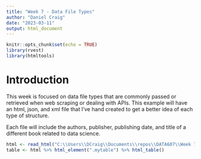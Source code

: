 ```yaml
---
title: "Week 7 - Data File Types"
author: "Daniel Craig"
date: "2023-03-11"
output: html_document
---
```


```r
knitr::opts_chunk$set(echo = TRUE)
library(rvest)
library(htmltools)
```

# Introduction  
  
This week is focused on data file types that are commonly passed or retrieved when web scraping or dealing with APIs. This example will have an html, json, and xml file that I've hand created to get a better idea of each type of structure.  
  
Each file will include the authors, publisher, publishing date, and title of a different book related to data science.  

```r

html <- read_html("C:\\Users\\DCraig\\Documents\\repos\\DATA607\\Week 7 - Web Data & APIs\\html.html")
table <- html %>% html_element(".mytable") %>% html_table()


```

